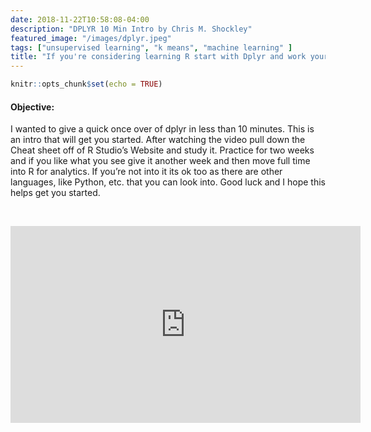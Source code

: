 ```yaml
---
date: 2018-11-22T10:58:08-04:00
description: "DPLYR 10 Min Intro by Chris M. Shockley"
featured_image: "/images/dplyr.jpeg"
tags: ["unsupervised learning", "k means", "machine learning" ]
title: "If you're considering learning R start with Dplyr and work your way from there!"
---
```


```r
knitr::opts_chunk$set(echo = TRUE)
```


#### Objective:

I wanted to give a quick once over of dplyr in less than 10 minutes.  This is an intro that will get you started.  After watching the video pull down the Cheat sheet off of R Studio's Website and study it.  Practice for two weeks and if you like what you see give it another week and then move full time into R for analytics.  If you're not into it its ok too as there are other languages, like Python, etc. that you can look into.  Good luck and I hope this helps get you started.

<br>


<iframe width="560" height="315" src="https://www.youtube.com/embed/wb0WJuBJgnU" frameborder="0" allow="accelerometer; autoplay; encrypted-media; gyroscope; picture-in-picture" allowfullscreen></iframe>
